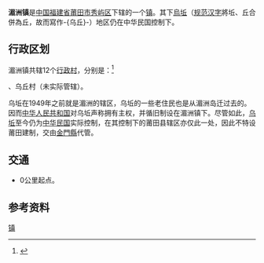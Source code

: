 {{中国乡级行政区
|景观照片文件名 = 
|景观照片描述 = 
|汉语拼音 = 
|其他语言 = 
|其他语言名称 = 
|旧称 = 
|地名出处 = 
|位置图文件名 = 
|位置图描述 = 
|自定义图片= 
|建置时间 = 
|政府驻地 = 
|毗邻 = 
|总面积 = 
|总人口 = 3.4萬
|总人口年份 = 
|户籍人口 = 
|户籍人口年份 = 
|常住人口 = 
|常住人口年份 = 
|人口密度 = 
|GDP = 
|GDP年份 = 
|邮政编码 = 
|电话区号 = 594
|官方网站 = 
|网站名称 = 
|35/03/05/108/000}}
'''湄洲镇'''是[[中华人民共和国|中国]][[福建省|福建省]][[莆田市|莆田市]][[秀屿区|秀屿区]]下辖的一个[[镇|镇]]。其下[[烏坵鄉|烏坵]]（[[规范汉字|规范汉字]]將坵、丘合併為丘，故而寫作-{乌丘}-）地区仍在中华民国控制下。

== 行政区划 ==

湄洲镇共辖12个[[行政村|行政村]]，分别是：<ref>{{PRC admin/ref sgc|35/03/05/108/000}}</ref>

{{PRC admin/children|35/03/05/108/000}}、乌丘村（未实际管辖）。

乌坵在1949年之前就是湄洲的辖区，乌坵的一些老住民也是从湄洲岛迁过去的。因而[[中华人民共和国|中华人民共和国]]对乌坵声称拥有主权，并循旧制设在湄洲镇下。尽管如此，[[乌坵乡|乌坵]]至今仍为[[中华民国|中华民国]]实际控制，在其控制下的莆田县辖区亦仅此一处，因此不特设莆田建制，交由[[金門縣|金門縣]]代管。<br />

== 交通 ==
* {{中国国道名|356}}0公里起点。

==参考资料==
{{reflist}}

{{秀屿区行政区划}}

[[Category:秀屿区乡镇|镇]]